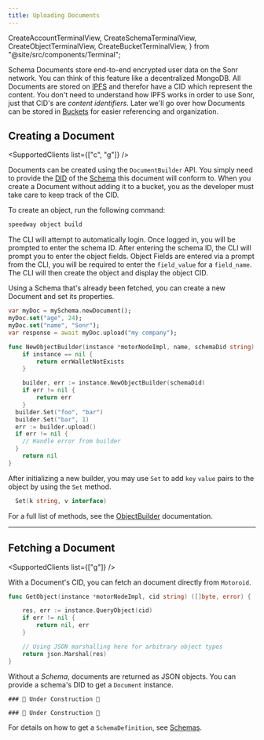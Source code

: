 ```yaml
---
title: Uploading Documents
---
```


  CreateAccountTerminalView,
  CreateSchemaTerminalView,
  CreateObjectTerminalView,
  CreateBucketTerminalView,
} from "@site/src/components/Terminal";

<APIButton href="/api/schema" label="Schema API" type="info" />

Schema Documents store end-to-end encrypted user data on the Sonr network. You can think of this feature like a decentralized MongoDB. All Documents are stored on [IPFS](https://ipfs.io) and therefor have a CID which represent the content. You don't need to understand how IPFS works in order to use Sonr, just that CID's are _content identifiers_. Later we'll go over how Documents can be stored in [Buckets](/docs/guides/storage/buckets.mdx) for easier referencing and organization.

## Creating a Document

<SupportedClients list={["c", "g"]} />

Documents can be created using the `DocumentBuilder` API. You simply need to provide the [DID](#) of the [Schema](#) this document will conform to. When you create a Document without adding it to a bucket, you as the developer must take care to keep track of the CID.

<Tabs>
  <TabItem value="cli" label="🖥️ CLI" default>

To create an object, run the following command:

```bash
speedway object build
```

<div style={{ maxWidth: 600, marginBottom: 16 }}>
  <CreateObjectTerminalView />
</div>

The CLI will attempt to automatically login. Once logged in, you will be prompted to enter the schema ID. After entering the schema ID, the CLI will prompt you to enter the object fields. Object Fields are entered via a prompt from the CLI, you will be required to enter the `field_value` for a `field_name`. The CLI will then create the object and display the object CID.

  </TabItem>
  <TabItem value="flutter" label="🐦 Flutter">

Using a Schema that's already been fetched, you can create a new Document and set its properties.
```dart
var myDoc = mySchema.newDocument();
myDoc.set("age", 24);
myDoc.set("name", "Sonr");
var response = await myDoc.upload("my company");
```

  </TabItem>
  <TabItem value="go" label="🐹 Go">

```go
func NewObjectBuilder(instance *motorNodeImpl, name, schemaDid string) error {
	if instance == nil {
		return errWalletNotExists
	}

	builder, err := instance.NewObjectBuilder(schemaDid)
	if err != nil {
		return err
	}
  builder.Set("foo", "bar")
  builder.Set("bar", 1)
  err := builder.upload()
  if err != nil {
    // Handle error from builder
  }
	return nil
}
```

After initializing a new builder, you may use `Set` to add `key` `value` pairs to the object by using the `Set` method.

```go
  Set(k string, v interface)
```

For a full list of methods, see the [ObjectBuilder](https://pkg.go.dev/github.com/sonr-io/sonr@v0.4.0/bind/motor-mobile) documentation.

  </TabItem>
</Tabs>

---

## Fetching a Document

<SupportedClients list={["g"]} />

With a Document's CID, you can fetch an document directly from `Motoroid`.

<Tabs groupId="platform">
  <TabItem value="flutter" label="🐦 Flutter">

    

  </TabItem>
  <TabItem value="go" label="🐹 Go">

```go
func GetObject(instance *motorNodeImpl, cid string) ([]byte, error) {

	res, err := instance.QueryObject(cid)
	if err != nil {
		return nil, err
	}

	// Using JSON marshalling here for arbitrary object types
	return json.Marshal(res)
}
```

  </TabItem>
</Tabs>

Without a _Schema_, documents are returned as JSON objects. You can provide a schema's DID to get a `Document` instance.

<Tabs groupId="platform">
  <TabItem value="flutter" label="🐦 Flutter">

    ### 🚧 Under Construction 🚧

  </TabItem>
  <TabItem value="go" label="🐹 Go">

    ### 🚧 Under Construction 🚧

  </TabItem>
</Tabs>

For details on how to get a `SchemaDefinition`, see [Schemas](/docs/intro/modules/schemas.mdx).

